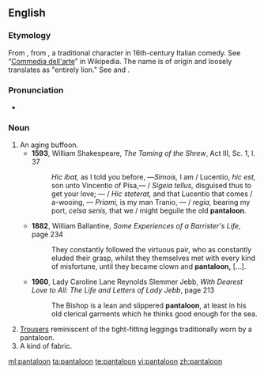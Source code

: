 ==English==

===Etymology===
From {{etyl|fr|en}} {{term|pantalon|lang=fr}}, from {{etyl|it|en}} {{term|Pantaleone|lang=it}}, a traditional character in 16th-century Italian comedy. See “[[w:Commedia dell'arte|Commedia dell'arte]]” in Wikipedia.  The name is of {{etyl|grc|en}} origin and loosely translates as "entirely lion."  See {{term|παν|lang=grc}} and {{term|λέων|lang=grc}}.

===Pronunciation===
* {{rhymes|uːn}}

===Noun===
{{en-noun}}
# An aging buffoon.
#* '''1593''', William Shakespeare, ''The Taming of the Shrew'', Act III, Sc. 1, l. 37
#*: ''Hic ibat,'' as I told you before, —''Simois,'' I am / Lucentio, ''hic est,'' son unto Vincentio of Pisa,— / ''Sigeia tellus,'' disguised thus to get your love; — / ''Hic steterat,'' and that Lucentio that comes / a-wooing, — ''Priami,'' is my man Tranio, — / ''regia,'' bearing my port, ''celsa senis,'' that we / might beguile the old '''pantaloon'''.
#* '''1882''', William Ballantine, ''Some Experiences of a Barrister's Life'', page 234
#*: They constantly followed the virtuous pair, who as constantly eluded their grasp, whilst they themselves met with every kind of misfortune, until they became clown and '''pantaloon,''' […].
#* '''1960''', Lady Caroline Lane Reynolds Slemmer Jebb, ''With Dearest Love to All: The Life and Letters of Lady Jebb'', page 213
#*: The Bishop is a lean and slippered '''pantaloon''', at least in his old clerical garments which he thinks good enough for the sea.
# [[trousers|Trousers]] reminiscent of the tight-fitting leggings traditionally worn by a pantaloon.
# A kind of fabric.

[[ml:pantaloon]]
[[ta:pantaloon]]
[[te:pantaloon]]
[[vi:pantaloon]]
[[zh:pantaloon]]